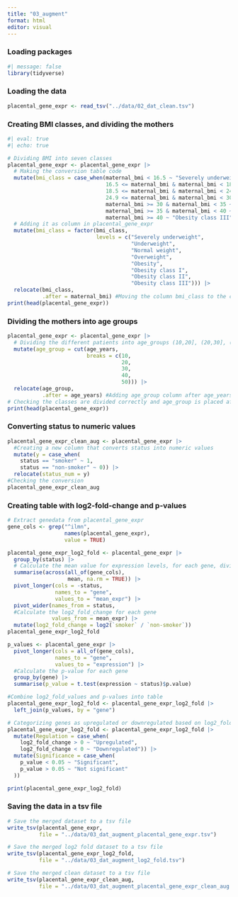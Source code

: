```yaml
---
title: "03_augment"
format: html
editor: visual
---
```


### Loading packages

```r
#| message: false
library(tidyverse)
```

### Loading the data

```r
placental_gene_expr <- read_tsv("../data/02_dat_clean.tsv")
```

### Creating BMI classes, and dividing the mothers

```r
#| eval: true
#| echo: true

# Dividing BMI into seven classes
placental_gene_expr <- placental_gene_expr |> 
  # Making the conversion table code
  mutate(bmi_class = case_when(maternal_bmi < 16.5 ~ "Severely underweight",
                               16.5 <= maternal_bmi & maternal_bmi < 18.5 ~ "Underweight",
                               18.5 <= maternal_bmi & maternal_bmi < 24.9 ~ "Normal weight",
                               24.9 <= maternal_bmi & maternal_bmi < 30 ~ "Overweight",
                               maternal_bmi >= 30 & maternal_bmi < 35 ~ "Obesity class I",
                               maternal_bmi >= 35 & maternal_bmi < 40 ~ "Obesity class II",
                               maternal_bmi >= 40 ~ "Obesity class III")) |>
  # Adding it as column in placental_gene_expr
  mutate(bmi_class = factor(bmi_class,
                            levels = c("Severely underweight",
                                       "Underweight",
                                       "Normal weight", 
                                       "Overweight",
                                       "Obesity", 
                                       "Obesity class I",
                                       "Obesity class II", 
                                       "Obesity class III"))) |>
  relocate(bmi_class,
           .after = maternal_bmi) #Moving the column bmi_class to the correct place and divided as we want. 
print(head(placental_gene_expr))
```

### Dividing the mothers into age groups

```r
placental_gene_expr <- placental_gene_expr |> 
  # Dividing the different patients into age_groups (10,20], (20,30], (30,40], (40,50]
  mutate(age_group = cut(age_years,
                         breaks = c(10,
                                    20,
                                    30,
                                    40,
                                    50))) |>
  relocate(age_group,
           .after = age_years) #Adding age_group column after age_years column
# Checking the classes are divided correctly and age_group is placed after age_years
print(head(placental_gene_expr))
```

### Converting status to numeric values

```r
placental_gene_expr_clean_aug <- placental_gene_expr |> 
  #Creating a new column that converts status into numeric values
  mutate(y = case_when(
    status == "smoker" ~ 1,
    status == "non-smoker" ~ 0)) |> 
  relocate(status_num = y)
#Checking the conversion
placental_gene_expr_clean_aug
```

### Creating table with log2-fold-change and p-values

```r
# Extract genedata from placental_gene_expr
gene_cols <- grep("^ilmn",
                  names(placental_gene_expr),
                  value = TRUE)

placental_gene_expr_log2_fold <- placental_gene_expr |>
  group_by(status) |> 
  # Calculate the mean value for expression levels, for each gene, divided into smoker and non-smoker
  summarise(across(all_of(gene_cols),
                   mean, na.rm = TRUE)) |> 
  pivot_longer(cols = -status,
               names_to = "gene",
               values_to = "mean_expr") |> 
  pivot_wider(names_from = status, 
  #Calculate the log2_fold_change for each gene             
              values_from = mean_expr) |> 
  mutate(log2_fold_change = log2(`smoker` / `non-smoker`))
placental_gene_expr_log2_fold

p_values <- placental_gene_expr |>
  pivot_longer(cols = all_of(gene_cols),
               names_to = "gene",
               values_to = "expression") |>
  #Calculate the p-value for each gene 
  group_by(gene) |> 
  summarise(p_value = t.test(expression ~ status)$p.value)

#Combine log2_fold_values and p-values into table 
placental_gene_expr_log2_fold <- placental_gene_expr_log2_fold |> 
  left_join(p_values, by = "gene")

# Categorizing genes as upregulated or downregulated based on log2_fold_change
placental_gene_expr_log2_fold <- placental_gene_expr_log2_fold |>
  mutate(Regulation = case_when(
    log2_fold_change > 0 ~ "Upregulated",
    log2_fold_change < 0 ~ "Downregulated")) |>
  mutate(Significance = case_when(
    p_value < 0.05 ~ "Significant",
    p_value > 0.05 ~ "Not significant"
  ))

print(placental_gene_expr_log2_fold)
```

### Saving the data in a tsv file

```r
# Save the merged dataset to a tsv file
write_tsv(placental_gene_expr,
          file = "../data/03_dat_augment_placental_gene_expr.tsv")

# Save the merged log2 fold dataset to a tsv file
write_tsv(placental_gene_expr_log2_fold,
          file = "../data/03_dat_augment_log2_fold.tsv")

# Save the merged clean dataset to a tsv file
write_tsv(placental_gene_expr_clean_aug,
          file = "../data/03_dat_augment_placental_gene_expr_clean_aug.tsv")
```
